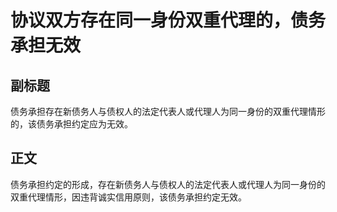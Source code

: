 # 协议双方存在同一身份双重代理的，债务承担无效
## 副标题
债务承担存在新债务人与债权人的法定代表人或代理人为同一身份的双重代理情形的，该债务承担约定应为无效。
## 正文
债务承担约定的形成，存在新债务人与债权人的法定代表人或代理人为同一身份的双重代理情形，因违背诚实信用原则，该债务承担约定无效。